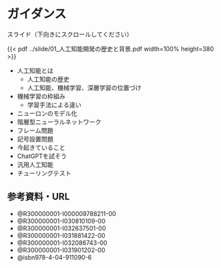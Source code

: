 # ガイダンス {.unnumbered}

スライド（下向きにスクロールしてください）

{{< pdf ../slide/01_人工知能開発の歴史と背景.pdf width=100% height=380 >}}

- 人工知能とは
    - 人工知能の歴史
    - 人工知能、機械学習、深層学習の位置づけ
- 機械学習の枠組み
    - 学習手法による違い
- ニューロンのモデル化
- 階層型ニューラルネットワーク
- フレーム問題
- 記号設置問題
- 今起きていること
- ChatGPTを試そう
- 汎用人工知能
- チューリングテスト

## 参考資料・URL

- @R300000001-I000009788211-00
- @R300000001-I030810109-00
- @R300000001-I032637501-00
- @R300000001-I031881422-00
- @R300000001-I032086743-00
- @R300000001-I031901202-00
- @isbn978-4-04-911090-6
